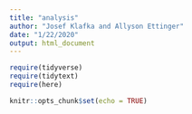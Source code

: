 ```yaml
---
title: "analysis"
author: "Josef Klafka and Allyson Ettinger"
date: "1/22/2020"
output: html_document
---
```


```r
require(tidyverse)
require(tidytext)
require(here)

knitr::opts_chunk$set(echo = TRUE)
```

